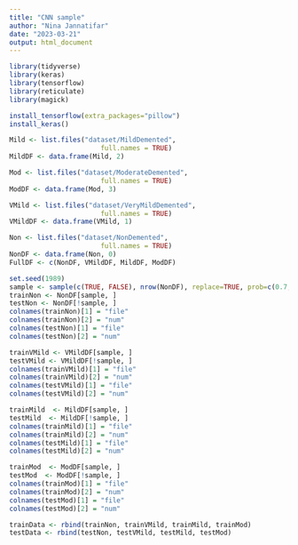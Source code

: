 ```yaml
---
title: "CNN sample"
author: "Nina Jannatifar"
date: "2023-03-21"
output: html_document
---
```

```r
library(tidyverse)
library(keras)
library(tensorflow)
library(reticulate)
library(magick)
```

```r
install_tensorflow(extra_packages="pillow")
install_keras()
```

```r
Mild <- list.files("dataset/MildDemented", 
                       full.names = TRUE)
MildDF <- data.frame(Mild, 2)

Mod <- list.files("dataset/ModerateDemented", 
                       full.names = TRUE)
ModDF <- data.frame(Mod, 3)

VMild <- list.files("dataset/VeryMildDemented", 
                       full.names = TRUE)
VMildDF <- data.frame(VMild, 1)

Non <- list.files("dataset/NonDemented", 
                       full.names = TRUE)
NonDF <- data.frame(Non, 0)
FullDF <- c(NonDF, VMildDF, MildDF, ModDF)
```

```r
set.seed(1989)
sample <- sample(c(TRUE, FALSE), nrow(NonDF), replace=TRUE, prob=c(0.7,0.3))
trainNon <- NonDF[sample, ]
testNon <- NonDF[!sample, ]
colnames(trainNon)[1] = "file"
colnames(trainNon)[2] = "num"
colnames(testNon)[1] = "file"
colnames(testNon)[2] = "num"

trainVMild <- VMildDF[sample, ]
testVMild <- VMildDF[!sample, ]
colnames(trainVMild)[1] = "file"
colnames(trainVMild)[2] = "num"
colnames(testVMild)[1] = "file"
colnames(testVMild)[2] = "num"

trainMild  <- MildDF[sample, ]
testMild  <- MildDF[!sample, ]
colnames(trainMild)[1] = "file"
colnames(trainMild)[2] = "num"
colnames(testMild)[1] = "file"
colnames(testMild)[2] = "num"

trainMod  <- ModDF[sample, ]
testMod  <- ModDF[!sample, ]
colnames(trainMod)[1] = "file"
colnames(trainMod)[2] = "num"
colnames(testMod)[1] = "file"
colnames(testMod)[2] = "num"

trainData <- rbind(trainNon, trainVMild, trainMild, trainMod)
testData <- rbind(testNon, testVMild, testMild, testMod)
```

